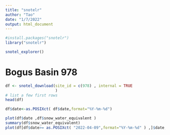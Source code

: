 ---
title: "snotelr"
author: "Tao"
date: "1/7/2022"
output: html_document
---

```{r}
#install.packages("snotelr")
library("snotelr")
```

```{r}
snotel_explorer()
```


# Bogus Basin	978
```{r}
df <- snotel_download(site_id = c(978) , internal = TRUE
                      )
# list a few first rows
head(df)
```

```{r}
df$date<-as.POSIXct( df$date,format="%Y-%m-%d")


```


```{r}
plot(df$date ,df$snow_water_equivalent )
summary(df$snow_water_equivalent)
plot(df[df$date>= as.POSIXct( "2022-04-09",format="%Y-%m-%d" ) ,]$date, df[df$date>= as.POSIXct( "2022-04-09",format="%Y-%m-%d" ) ,]$snow_water_equivalent)

```

